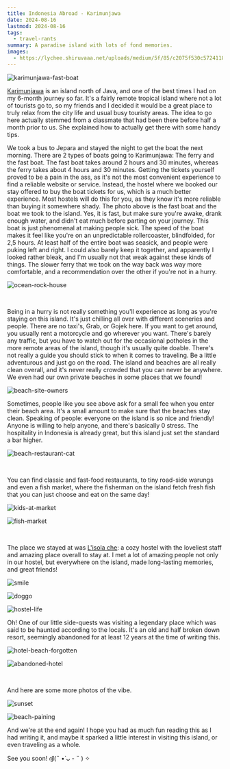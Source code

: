 ```yaml
---
title: Indonesia Abroad - Karimunjawa
date: 2024-08-16
lastmod: 2024-08-16
tags:
  - travel-rants
summary: A paradise island with lots of fond memories.
images:
  - https://lychee.shiruvaaa.net/uploads/medium/5f/85/c2075f530c57241188974c3a15b4.jpg
---
```


![karimunjawa-fast-boat](https://lychee.shiruvaaa.net/uploads/medium/74/00/f54f8adb8cdf8230628777d73a06.jpg)

[Karimunjawa](https://maps.app.goo.gl/h6rh2XmYV42t1Qst5) is an island north of Java, and one of the best times I had on my 6-month journey so far. It's a fairly remote tropical island where not a lot of tourists go to, so my friends and I decided it would be a great place to truly relax from the city life and usual busy touristy areas. The idea to go here actually stemmed from a classmate that had been there before half a month prior to us. She explained how to actually get there with some handy tips.

We took a bus to Jepara and stayed the night to get the boat the next morning. There are 2 types of boats going to Karimunjawa: The ferry and the fast boat. The fast boat takes around 2 hours and 30 minutes, whereas the ferry takes about 4 hours and 30 minutes. Getting the tickets yourself proved to be a pain in the ass, as it's not the most convenient experience to find a reliable website or service. Instead, the hostel where we booked our stay offered to buy the boat tickets for us, which is a much better experience. Most hostels will do this for you, as they know it's more reliable than buying it somewhere shady. The photo above is the fast boat and the boat we took to the island. Yes, it is fast, but make sure you're awake, drank enough water, and didn't eat much before parting on your journey. This boat is just phenomenal at making people sick. The speed of the boat makes it feel like you're on an unpredictable rollercoaster, blindfolded, for 2,5 hours. At least half of the entire boat was seasick, and people were puking left and right. I could also barely keep it together, and apparently I looked rather bleak, and I'm usually not that weak against these kinds of things. The slower ferry that we took on the way back was way more comfortable, and a recommendation over the other if you're not in a hurry.

![ocean-rock-house](https://lychee.shiruvaaa.net/uploads/medium/57/95/26bb695fbd5f32d6658a03705fbe.jpg)

<br />

Being in a hurry is not really something you'll experience as long as you're staying on this island. It's just chilling all over with different sceneries and people. There are no taxi's, Grab, or Gojek here. If you want to get around, you usually rent a motorcycle and go wherever you want. There's barely any traffic, but you have to watch out for the occasional potholes in the more remote areas of the island, though it's usually quite doable.
There's not really a guide you should stick to when it comes to traveling. Be a little adventurous and just go on the road. The island and beaches are all really clean overall, and it's never really crowded that you can never be anywhere. We even had our own private beaches in some places that we found!

![beach-site-owners](https://lychee.shiruvaaa.net/uploads/medium/23/b4/b9e39be78e31d625c21b6125a905.jpg)

Sometimes, people like you see above ask for a small fee when you enter their beach area. It's a small amount to make sure that the beaches stay clean. Speaking of people: everyone on the island is so nice and friendly! Anyone is willing to help anyone, and there's basically 0 stress. The hospitality in Indonesia is already great, but this island just set the standard a bar higher.

![beach-restaurant-cat](https://lychee.shiruvaaa.net/uploads/medium/88/22/22b70a743f699a0fcc838af2b7a1.jpg)

<br />

You can find classic and fast-food restaurants, to tiny road-side warungs and even a fish market, where the fisherman on the island fetch fresh fish that you can just choose and eat on the same day!

![kids-at-market](https://lychee.shiruvaaa.net/uploads/medium/ee/c3/f09663b75c3fba160584a6e37367.jpg)

![fish-market](https://lychee.shiruvaaa.net/uploads/medium2x/e3/6a/70d9f610f218a9b4fd91b8cf87f0.jpg)

<br />

The place we stayed at was [L'isola che](https://maps.app.goo.gl/eVxdVd7aWaWZVqX19): a cozy hostel with the loveliest staff and amazing place overall to stay at. I met a lot of amazing people not only in our hostel, but everywhere on the island, made long-lasting memories, and great friends!

![smile](https://lychee.shiruvaaa.net/uploads/medium/95/70/301b245dfd09e9063004eabfb2a1.jpg)

![doggo](https://lychee.shiruvaaa.net/uploads/medium/6b/91/9dbd1e6afe0910d142d06958cbc8.jpg)

![hostel-life](https://lychee.shiruvaaa.net/uploads/medium2x/56/9b/2622c27e2e1d22ec4b2896774c6d.jpg)

Oh! One of our little side-quests was visiting a legendary place which was said to be haunted according to the locals. It's an old and half broken down resort, seemingly abandoned for at least 12 years at the time of writing this.

![hotel-beach-forgotten](https://lychee.shiruvaaa.net/uploads/medium2x/88/db/47e568724af8196c890b4a60fee6.jpg)

![abandoned-hotel](https://lychee.shiruvaaa.net/uploads/medium/9b/bc/67a27e0420505a1fa3b1c8058c0b.jpg)

<br />

And here are some more photos of the vibe.

![sunset](https://lychee.shiruvaaa.net/uploads/medium/03/67/81779cc67dc3b59bb5c3706aa58f.jpg)

![beach-paining](https://lychee.shiruvaaa.net/uploads/medium/5b/7e/63f04db072fd32dd43c68b2a8b92.jpg)

And we're at the end again! I hope you had as much fun reading this as I had writing it, and maybe it sparked a little interest in visiting this island, or even traveling as a whole.

See you soon!
ദ്ദി(˵ •̀ ᴗ - ˵ ) ✧
